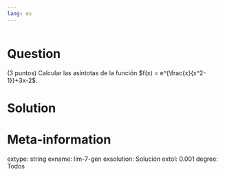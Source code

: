 ```yaml
---
lang: es
---
```


```r
```

Question
========
(3 puntos) Calcular las asíntotas de la función $f(x) = e^{\frac{x}{x^2-1}}+3x-2$.

Solution
========


Meta-information
================
extype: string
exname: lim-7-gen
exsolution: Solución
extol: 0.001
degree: Todos
